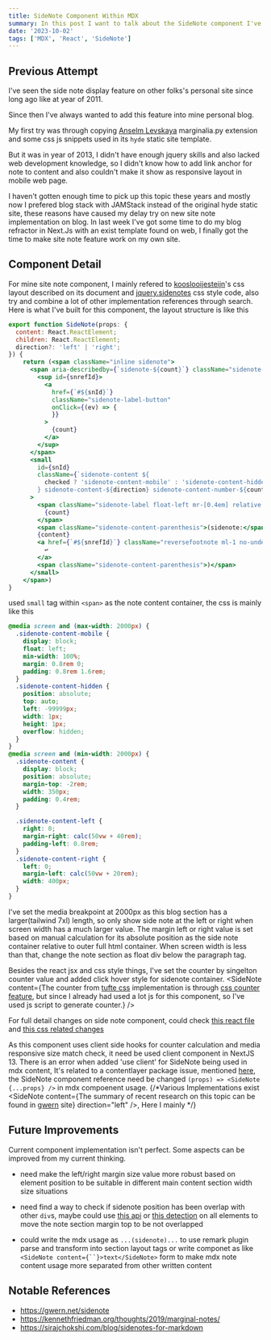 ```yaml
---
title: SideNote Component Within MDX
summary: In this post I want to talk about the SideNote component I've made during this time's blog site refactor, its features and deficiency.
date: '2023-10-02'
tags: ['MDX', 'React', 'SideNote']
---
```


<TOCInline toc={props.toc} asDisclosure />

## Previous Attempt

I've seen the side note display feature on other folks's personal site since long ago like at year of 2011.

 Since then I've always wanted to add this feature into mine personal blog.

 My first try was through copying [Anselm Levskaya](http://ontologicalwarfare.com/) marginalia.py extension and some css js snippets used in its `hyde` static site template.

 But it was in year of 2013, I didn't have enough jquery skills and also lacked web development knowledge, so I didn't know how to add link anchor for note to content and also couldn't make it show as responsive layout in mobile web page.

 I haven't gotten enough time to pick up this topic these years and mostly now I prefered blog stack with JAMStack instead of the original hyde static site, these reasons have caused my delay try on new site note implementation on blog. In last week I've got some time to do my blog refractor in Next.Js with an exist template found on web, I finally got the time to make site note feature work on my own site.

## Component Detail

For mine site note component, I mainly refered to [kooslooijesteijn](https://www.kooslooijesteijn.net/blog/semantic-sidenotes)'s css layout described on its document and [jquery.sidenotes](https://acdlite.github.io/jquery.sidenotes/) css style code, also try and combine a lot of other implementation references through search. Here is what I've built for this component, the layout structure is like this

```jsx
export function SideNote(props: {
  content: React.ReactElement;
  children: React.ReactElement;
  direction?: 'left' | 'right';
}) {
    return (<span className="inline sidenote">
      <span aria-describedby={`sidenote-${count}`} className="sidenote-label">
        <sup id={snrefId}>
          <a
            href={`#${snId}`}
            className="sidenote-label-button"
            onClick={(ev) => {
            }}
          >
            {count}
          </a>
        </sup>
      </span>
      <small
        id={snId}
        className={`sidenote-content ${
          checked ? 'sidenote-content-mobile' : 'sidenote-content-hidden'
        } sidenote-content-${direction} sidenote-content-number-${count} bg-stone-300/40 dark:bg-zinc-600/40 text-[#313B44] dark:text-gray-300`}
      >
        <span className="sidenote-label float-left mr-[0.4em] relative leading-1 -top-[0.27778rem]">
          {count}
        </span>
        <span className="sidenote-content-parenthesis">(sidenote:</span>
        {content}
        <a href={`#${snrefId}`} className="reversefootnote ml-1 no-underline">
          ↩
        </a>
        <span className="sidenote-content-parenthesis">)</span>
      </small>
    </span>)
}
```

used `small` tag within `<span>` as the note content container, the css is mainly like this

```css
@media screen and (max-width: 2000px) {
  .sidenote-content-mobile {
    display: block;
    float: left;
    min-width: 100%;
    margin: 0.8rem 0;
    padding: 0.8rem 1.6rem;
  }
  .sidenote-content-hidden {
    position: absolute;
    top: auto;
    left: -99999px;
    width: 1px;
    height: 1px;
    overflow: hidden;
  }
}
@media screen and (min-width: 2000px) {
  .sidenote-content {
    display: block;
    position: absolute;
    margin-top: -2rem;
    width: 350px;
    padding: 0.4rem;
  }

  .sidenote-content-left {
    right: 0;
    margin-right: calc(50vw + 40rem);
    padding-left: 0.8rem;
  }
  .sidenote-content-right {
    left: 0;
    margin-left: calc(50vw + 20rem);
    width: 400px;
  }
}
```

I've set the media breakpoint at 2000px as this blog section has a larger(tailwind 7xl) length, so only show side note at the left or right when screen width has a much larger value. The margin left or right value is set based on manual calculation for its absolute position as the side note container relative to outer full html container. When screen width is less than that, change the note section as float div below the paragraph tag.

Besides the react jsx and css style things, I've set the counter by singelton counter value and added click hover style for sidenote container. <SideNote content={<span>The counter from [tufte css](https://edwardtufte.github.io/tufte-css/) implementation is through [css counter feature](https://developer.mozilla.org/en-US/docs/Web/CSS/CSS_counter_styles/Using_CSS_counters), but since I already had used a lot js for this component, so I've used js script to generate counter.</span>} />

For full detail changes on side note component, could check [this react file](https://github.com/kayw/kayw.github.com/master/components/SideNote.tsx) and [this css related changes](https://github.com/kayw/kayw.github.com/master/css/tailwind.css#L87)

As this component uses client side hooks for counter calculation and media responsive size match check, it need be used client component in NextJS 13. There is an error when added 'use client' for SideNote being used in mdx content, It's related to a contentlayer package issue, mentioned [here](https://github.com/contentlayerdev/contentlayer/issues/506), the SideNote component reference need be changed `(props) => <SideNote {...props} />` in mdx compoenent usage.
{/*Various Implementations exist <SideNote content={<span>The summary of recent research on this topic can be found in <a href="">gwern</a> site</span>} direction="left" />, Here I mainly  */}

## Future Improvements

Current component implementation isn't perfect. Some aspects can be improved from my current thinking.

- need make the left/right margin size value more robust based on element position to be suitable in different main content section width size situations

- need find a way to check if sidenote position has been overlap with other `div`s, maybe could use [this api](https://stackoverflow.com/questions/1259585/get-element-at-specified-position-javascript) or [this detection](https://stackoverflow.com/questions/4230029/jquery-javascript-collision-detection) on all elements to move the note section margin top to be not overlapped

- could write the mdx usage as `...(sidenote)...` to use remark plugin parse and transform into section layout tags or write componet as like `<SideNote content={``}>text</SideNote>` form to make mdx note content usage more separated from other written content

## Notable References

- https://gwern.net/sidenote
- https://kennethfriedman.org/thoughts/2019/marginal-notes/
- https://sirajchokshi.com/blog/sidenotes-for-markdown
